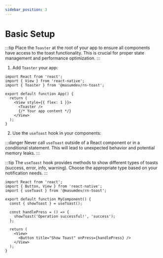 ```yaml
---
sidebar_position: 3
---
```


# Basic Setup

:::tip
Place the `Toaster` at the root of your app to ensure all components have access to the toast functionality. This is crucial for proper state management and performance optimization.
:::

1. Add `Toaster` your app:

```tsx
import React from 'react';
import { View } from 'react-native';
import { Toaster } from '@masumdev/rn-toast';

export default function App() {
  return (
    <View style={{ flex: 1 }}>
      <Toaster />
      {/* Your app content */}
    </View>
  );
}
```

2. Use the `useToast` hook in your components:

:::danger
Never call `useToast` outside of a React component or in a conditional statement. This will lead to unexpected behavior and potential memory leaks.
:::

:::tip
The `useToast` hook provides methods to show different types of toasts (success, error, info, warning). Choose the appropriate type based on your notification needs.
:::

```tsx
import React from 'react';
import { Button, View } from 'react-native';
import { useToast } from '@masumdev/rn-toast';

export default function MyComponent() {
  const { showToast } = useToast();

  const handlePress = () => {
    showToast('Operation successful!', 'success');
  };

  return (
    <View>
      <Button title="Show Toast" onPress={handlePress} />
    </View>
  );
}
```